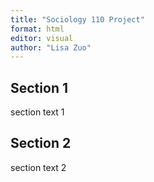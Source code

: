 ```yaml
---
title: "Sociology 110 Project"
format: html
editor: visual
author: "Lisa Zuo"
---
```


## Section 1

section text 1

## Section 2

section text 2
